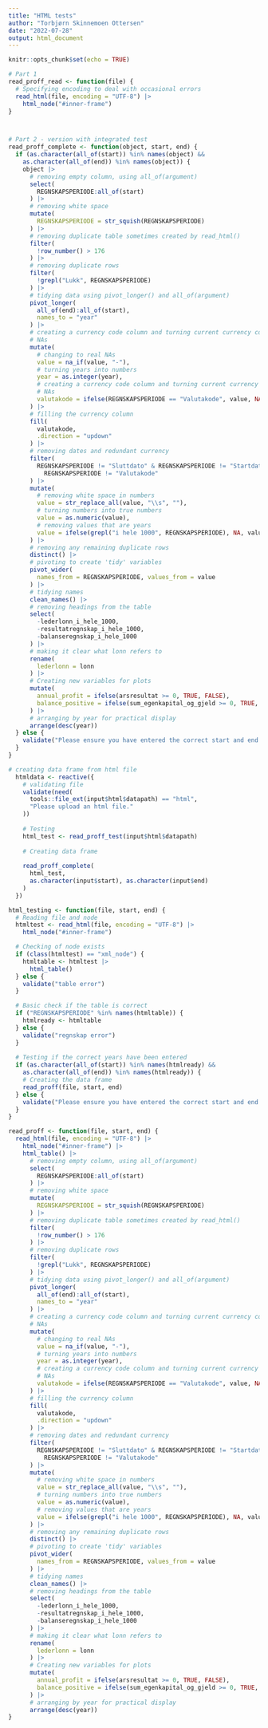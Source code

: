 ```yaml
---
title: "HTML tests"
author: "Torbjørn Skinnemoen Ottersen"
date: "2022-07-28"
output: html_document
---
```


```r
knitr::opts_chunk$set(echo = TRUE)
```

```r
# Part 1
read_proff_read <- function(file) {
  # Specifying encoding to deal with occasional errors
  read_html(file, encoding = "UTF-8") |>
    html_node("#inner-frame")
}



# Part 2 - version with integrated test
read_proff_complete <- function(object, start, end) {
  if (as.character(all_of(start)) %in% names(object) &&
    as.character(all_of(end)) %in% names(object)) {
    object |>
      # removing empty column, using all_of(argument)
      select(
        REGNSKAPSPERIODE:all_of(start)
      ) |>
      # removing white space
      mutate(
        REGNSKAPSPERIODE = str_squish(REGNSKAPSPERIODE)
      ) |>
      # removing duplicate table sometimes created by read_html()
      filter(
        !row_number() > 176
      ) |>
      # removing duplicate rows
      filter(
        !grepl("Lukk", REGNSKAPSPERIODE)
      ) |>
      # tidying data using pivot_longer() and all_of(argument)
      pivot_longer(
        all_of(end):all_of(start),
        names_to = "year"
      ) |>
      # creating a currency code column and turning current currency codes into
      # NAs
      mutate(
        # changing to real NAs
        value = na_if(value, "-"),
        # turning years into numbers
        year = as.integer(year),
        # creating a currency code column and turning current currency codes into
        # NAs
        valutakode = ifelse(REGNSKAPSPERIODE == "Valutakode", value, NA)
      ) |>
      # filling the currency column
      fill(
        valutakode,
        .direction = "updown"
      ) |>
      # removing dates and redundant currency
      filter(
        REGNSKAPSPERIODE != "Sluttdato" & REGNSKAPSPERIODE != "Startdato" &
          REGNSKAPSPERIODE != "Valutakode"
      ) |>
      mutate(
        # removing white space in numbers
        value = str_replace_all(value, "\\s", ""),
        # turning numbers into true numbers
        value = as.numeric(value),
        # removing values that are years
        value = ifelse(grepl("i hele 1000", REGNSKAPSPERIODE), NA, value)
      ) |>
      # removing any remaining duplicate rows
      distinct() |>
      # pivoting to create 'tidy' variables
      pivot_wider(
        names_from = REGNSKAPSPERIODE, values_from = value
      ) |>
      # tidying names
      clean_names() |>
      # removing headings from the table
      select(
        -lederlonn_i_hele_1000,
        -resultatregnskap_i_hele_1000,
        -balanseregnskap_i_hele_1000
      ) |>
      # making it clear what lonn refers to
      rename(
        lederlonn = lonn
      ) |>
      # Creating new variables for plots
      mutate(
        annual_profit = ifelse(arsresultat >= 0, TRUE, FALSE),
        balance_positive = ifelse(sum_egenkapital_og_gjeld >= 0, TRUE, FALSE)
      ) |>
      # arranging by year for practical display
      arrange(desc(year))
  } else {
    validate("Please ensure you have entered the correct start and end years")
  }
}

# creating data frame from html file
  htmldata <- reactive({
    # validating file
    validate(need(
      tools::file_ext(input$html$datapath) == "html",
      "Please upload an html file."
    ))
    
    # Testing
    html_test <- read_proff_test(input$html$datapath)
    
    # Creating data frame
    
    read_proff_complete(
      html_test,
      as.character(input$start), as.character(input$end)
    )
  })
```

```r
html_testing <- function(file, start, end) {
  # Reading file and node
  htmltest <- read_html(file, encoding = "UTF-8") |>
    html_node("#inner-frame")

  # Checking of node exists
  if (class(htmltest) == "xml_node") {
    htmltable <- htmltest |>
      html_table()
  } else {
    validate("table error")
  }

  # Basic check if the table is correct
  if ("REGNSKAPSPERIODE" %in% names(htmltable)) {
    htmlready <- htmltable
  } else {
    validate("regnskap error")
  }
  
  # Testing if the correct years have been entered
  if (as.character(all_of(start)) %in% names(htmlready) &&
    as.character(all_of(end)) %in% names(htmlready)) {
    # Creating the data frame
    read_proff(file, start, end)
  } else {
    validate("Please ensure you have entered the correct start and end years.")
  }
}

read_proff <- function(file, start, end) {
  read_html(file, encoding = "UTF-8") |>
    html_node("#inner-frame") |>
    html_table() |> 
      # removing empty column, using all_of(argument)
      select(
        REGNSKAPSPERIODE:all_of(start)
      ) |>
      # removing white space
      mutate(
        REGNSKAPSPERIODE = str_squish(REGNSKAPSPERIODE)
      ) |>
      # removing duplicate table sometimes created by read_html()
      filter(
        !row_number() > 176
      ) |>
      # removing duplicate rows
      filter(
        !grepl("Lukk", REGNSKAPSPERIODE)
      ) |>
      # tidying data using pivot_longer() and all_of(argument)
      pivot_longer(
        all_of(end):all_of(start),
        names_to = "year"
      ) |>
      # creating a currency code column and turning current currency codes into
      # NAs
      mutate(
        # changing to real NAs
        value = na_if(value, "-"),
        # turning years into numbers
        year = as.integer(year),
        # creating a currency code column and turning current currency codes into
        # NAs
        valutakode = ifelse(REGNSKAPSPERIODE == "Valutakode", value, NA)
      ) |>
      # filling the currency column
      fill(
        valutakode,
        .direction = "updown"
      ) |>
      # removing dates and redundant currency
      filter(
        REGNSKAPSPERIODE != "Sluttdato" & REGNSKAPSPERIODE != "Startdato" &
          REGNSKAPSPERIODE != "Valutakode"
      ) |>
      mutate(
        # removing white space in numbers
        value = str_replace_all(value, "\\s", ""),
        # turning numbers into true numbers
        value = as.numeric(value),
        # removing values that are years
        value = ifelse(grepl("i hele 1000", REGNSKAPSPERIODE), NA, value)
      ) |>
      # removing any remaining duplicate rows
      distinct() |>
      # pivoting to create 'tidy' variables
      pivot_wider(
        names_from = REGNSKAPSPERIODE, values_from = value
      ) |>
      # tidying names
      clean_names() |>
      # removing headings from the table
      select(
        -lederlonn_i_hele_1000,
        -resultatregnskap_i_hele_1000,
        -balanseregnskap_i_hele_1000
      ) |>
      # making it clear what lonn refers to
      rename(
        lederlonn = lonn
      ) |>
      # Creating new variables for plots
      mutate(
        annual_profit = ifelse(arsresultat >= 0, TRUE, FALSE),
        balance_positive = ifelse(sum_egenkapital_og_gjeld >= 0, TRUE, FALSE)
      ) |>
      # arranging by year for practical display
      arrange(desc(year))
}
```

